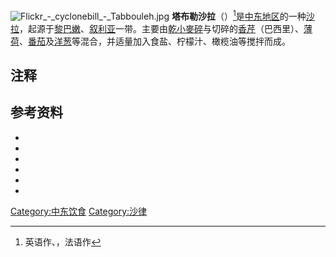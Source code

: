 {{Expand|time=2017-01-23}}
{{noteTA
|T=zh:塔布勒沙律;zh-hans:塔布勒沙拉;zh-hk:塔布勒沙律;zh-tw:塔布勒沙拉;
|dt=中国大陆：塔布勒沙拉；台灣：塔布勒沙拉；香港：塔布勒沙律
|1=zh:沙律;zh-hans:沙拉;zh-hk:沙律;zh-tw:沙拉;
|d1=中国大陆：沙拉；台灣：沙拉；香港：沙律
}}
[[File:Flickr_-_cyclonebill_-_Tabbouleh.jpg|thumb]]
'''塔布勒沙拉'''（{{lang-ar|تبولة}}）<ref>英语作{{lang|en|tabbouleh}}、{{lang|en|tabouleh}}，法语作{{lang|en|taboulé}}</ref>是[[中东地区|中东地区]]的一种[[沙律|沙拉]]，起源于[[黎巴嫩|黎巴嫩]]、[[叙利亚|叙利亚]]一带。主要由[[乾小麥碎|乾小麥碎]]与切碎的[[香芹|香芹]]（巴西里）、[[薄荷|薄荷]]、[[番茄|番茄]]及[[洋葱|洋葱]]等混合，并适量加入食盐、柠檬汁、橄榄油等搅拌而成。

==注释==
{{reflist}}

==参考资料==
{{refbegin}}
* {{Cite book|title=The Middle Eastern Kitchen|first1=Ghillie|last1=Basan|publisher=Hippocrene Books|year=2007|isbn=978-0-7818-1190-3}}
* {{cite book|title=Food, health, and identity |first1=Patricia |last1=Caplan |author-link= Pat Caplan |edition=Illustrated |publisher=Routledge |year=1997 |isbn=978-0-415-15680-6}}
* {{cite book|title=Where our food comes from: retracing Nikolay Vavilov's quest to end famine|first1=Gary Paul|last1=Nabhan|edition=Illustrated|publisher=Island Press|year=2008|isbn=978-1-59726-399-3}}
* {{cite book|title=Positive Lebanon.|edition=Tamyras|year=2014|isbn=978-2360860661}}
* {{cite book|title=Mediterranean vegetables: a cook's ABC of vegetables and their preparation in Spain, France, Italy, Greece, Turkey, the Middle East, and north Africa with more than 200 authentic recipes for the home cook|first1=Clifford A.|last1=Wright|edition=Illustrated|publisher=Harvard Common Press|year=2001|isbn=978-1-55832-196-0|url=https://archive.org/details/mediterraneanveg0000wrig}}
* {{cite book|title=The enigma of ethnicity: another American dilemma|url=https://archive.org/details/enigmaofethnicit0000zeli|url-access=registration|first1=Wilbur|last1=Zelinsky|edition=Illustrated|publisher=University of Iowa Press|year=2001|isbn=978-0-87745-750-3}}
{{Refend}}

[[Category:中东饮食|Category:中东饮食]]
[[Category:沙律|Category:沙律]]